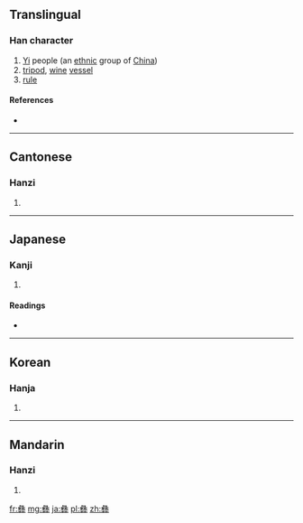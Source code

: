 {{also|彛|彞}}
==Translingual==

===Han character===
{{Han char|rn=58|rad=彐|as=15|sn=18|four=2744<sub>9</sub>|canj=女一火火廿 (VMFFT)}}

# [[Yi]] people (an [[ethnic]] group of [[China]])
# [[tripod]], [[wine]] [[vessel]]
# [[rule]]

====References====
* {{Han ref|kx=0362.260|dkj=09950|hdz=20962.180|uh=5F5D|ud=24413|bh=C255|bd=49749}}

----

==Cantonese==

===Hanzi===
{{yue-hanzi|jyut=[[ji4]]|y=yi4|tra=彞}}

# {{defn|lang=yue|sort=彐15}}

----

==Japanese==

===Kanji===
{{ja-kanji|grade=|rs=彐15}}

# {{defn|lang=ja|sort=彐15}}

====Readings====
* {{ja-readings|on=[[い]] (i)|kun=[[つね]] (tsune)}}

----

==Korean==

===Hanja===
{{ko-hanja|hangeul=이|eumhun=|rv=i|mr=i|y=i}}

# {{defn|lang=ko|sort=彐15}}

----

==Mandarin==

===Hanzi===
{{cmn-hanzi|tra=彞|pin=[[yí]] ([[yi2]])|wg=i<sup>2</sup>}}

# {{defn|lang=cmn|sort=彐15}}

[[fr:彝]]
[[mg:彝]]
[[ja:彝]]
[[pl:彝]]
[[zh:彝]]